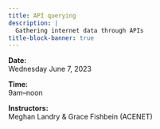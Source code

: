 ```yaml
---
title: API querying
description: |
  Gathering internet data through APIs
title-block-banner: true
---
```


:::{.topdef}

**Date:** \
Wednesday June 7, 2023

**Time:** \
9am–noon

**Instructors:** \
Meghan Landry & Grace Fishbein (ACENET)

:::
